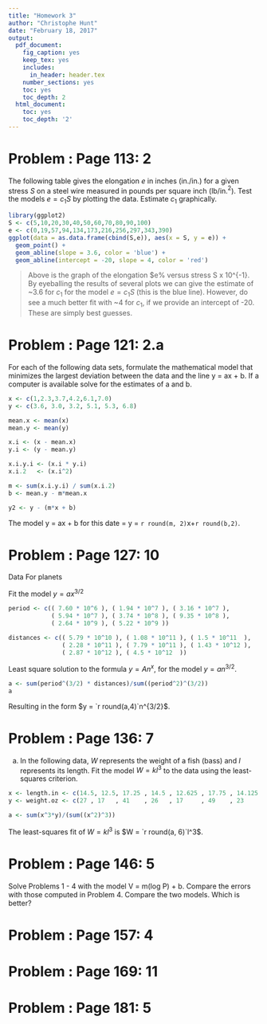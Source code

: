 ```yaml
---
title: "Homework 3"
author: "Christophe Hunt"
date: "February 18, 2017"
output:
  pdf_document:
    fig_caption: yes
    keep_tex: yes
    includes:
      in_header: header.tex
    number_sections: yes
    toc: yes
    toc_depth: 2
  html_document:
    toc: yes
    toc_depth: '2'
---
```


\newpage

# Problem : Page 113: 2

The following table gives the elongation $e$ in inches (in./in.) for a given stress $S$ on a steel wire measured in pounds per square inch (lb/in.$^2$). Test the models $e = c_1S$ by plotting the data. Estimate $c_1$ graphically.  

\begin{table}[!htbp]
\centering
\caption{}
\label{my-label}
\begin{tabular}{l|lllllllllll}
$S(x10^{-3})$ & 5 & 10 & 20 & 30 & 40  & 50  & 60  & 70  & 80  & 90  & 100 \\ \hline
$e(x10^5)$    & 0 & 19 & 57 & 94 & 134 & 173 & 216 & 256 & 297 & 343 & 390 
\end{tabular}
\end{table}


```r
library(ggplot2)
S <- c(5,10,20,30,40,50,60,70,80,90,100)
e <- c(0,19,57,94,134,173,216,256,297,343,390)
ggplot(data = as.data.frame(cbind(S,e)), aes(x = S, y = e)) + 
  geom_point() +
  geom_abline(slope = 3.6, color = 'blue') + 
  geom_abline(intercept = -20, slope = 4, color = 'red')
```

> Above is the graph of the elongation $e% versus stress S x 10^{-1}. By eyeballing the results of several plots we can give the estimate of ~3.6 for $c_1$ for the model $e = c_1S$ (this is the blue line). However, do see a much better fit with ~4 for $c_1$, if we provide an intercept of -20. These are simply best guesses. 


# Problem : Page 121: 2.a
For each of the following data sets, formulate the mathematical model that minimizes the largest deviation between the data and the line y = ax + b. If a computer is available solve for the estimates of a and b.

\begin{table}[!htbp]
\centering
\caption{}
\label{my-label}
\begin{tabular}{l|llllll}
x & 1   & 2.3 & 3.7 & 4.2 & 6.1 & 7.0 \\ \hline
y & 3.6 & 3.0 & 3.2 & 5.1 & 5.3 & 6.8  
\end{tabular}
\end{table}

```r
x <- c(1,2.3,3.7,4.2,6.1,7.0)
y <- c(3.6, 3.0, 3.2, 5.1, 5.3, 6.8)

mean.x <- mean(x)
mean.y <- mean(y)

x.i <- (x - mean.x)
y.i <- (y - mean.y)

x.i.y.i <- (x.i * y.i)
x.i.2   <- (x.i^2)

m <- sum(x.i.y.i) / sum(x.i.2)
b <- mean.y - m*mean.x

y2 <- y - (m*x + b)
```

The model y = ax + b for this date = y = `r round(m, 2)`x+`r round(b,2)`. 


# Problem : Page 127: 10

Data For planets

\begin{table}[!htbp]
\centering
\label{my-label}
\begin{tabular}{|l|l|l|}
\hline
Body    & Period (sec)                & Distance from sun (m)        \\ \hline
Mercury & 7.60 x 10\textasciicircum 6 & 5.79 x 10\textasciicircum 10 \\ \hline
Venus   & 1.94 x 10\textasciicircum 7 & 1.08 x 10\textasciicircum 11 \\ \hline
Earth   & 3.16 x 10\textasciicircum 7 & 1.5 x 10\textasciicircum 11  \\ \hline
Mars    & 5.94 x 10\textasciicircum 7 & 2.28 x 10\textasciicircum 11 \\ \hline
Jupiter & 3.74 x 10\textasciicircum 8 & 7.79 x 10\textasciicircum 11 \\ \hline
Saturn  & 9.35 x 10\textasciicircum 8 & 1.43 x 10\textasciicircum 12 \\ \hline
Uranus  & 2.64 x 10\textasciicircum 9 & 2.87 x 10\textasciicircum 12 \\ \hline
Neptune & 5.22 x 10\textasciicircum 9 & 4.5 x 10\textasciicircum 12  \\ \hline
\end{tabular}
\end{table}

Fit the model $y = ax^{3/2}$

```r
period <- c(( 7.60 * 10^6 ), ( 1.94 * 10^7 ), ( 3.16 * 10^7 ), 
            ( 5.94 * 10^7 ), ( 3.74 * 10^8 ), ( 9.35 * 10^8 ), 
            ( 2.64 * 10^9 ), ( 5.22 * 10^9 ))

distances <- c(( 5.79 * 10^10 ), ( 1.08 * 10^11 ), ( 1.5 * 10^11  ), 
               ( 2.28 * 10^11 ), ( 7.79 * 10^11 ), ( 1.43 * 10^12 ), 
               ( 2.87 * 10^12 ), ( 4.5 * 10^12  ))

```

Least square solution to the formula $y = An^x$, for the model $y = an^{3/2}$. 

```r
a <- sum(period^(3/2) * distances)/sum((period^2)^(3/2))
a
```


Resulting in the form $y = `r round(a,4)`n^{3/2}$. 

# Problem : Page 136: 7

a. In the following data, $W$ represents the weight of a fish (bass) and $l$ represents its length. Fit the model $W = kl^3$ to the data using the least-squares criterion. 

\begin{table}[!htbp]
\centering
\label{my-label}
\begin{tabular}{l|llllllll}
Length, l (in.) & 14.5 & 12.5 & 17.25 & 14.5 & 12.625 & 17.75 & 14.125 & 12.635 \\ \hline
Weight, W (oz)  & 27   & 17   & 41    & 26   & 17     & 49    & 23     & 16  
\end{tabular}
\end{table}


```r
x <- length.in <- c(14.5, 12.5, 17.25 , 14.5 , 12.625 , 17.75 , 14.125 , 12.635)
y <- weight.oz <- c(27 , 17   , 41    , 26   , 17     , 49    , 23     , 16 )

a <- sum(x^3*y)/(sum((x^2)^3))

```

The least-squares fit of $W = kl^3$ is $W = `r round(a, 6)`l^3$. 

# Problem : Page 146: 5

Solve Problems 1 - 4 with the model V = m(log P) + b. Compare the errors with those computed in Problem 4. Compare the two models. Which is better?


# Problem : Page 157: 4



# Problem : Page 169: 11


# Problem : Page 181: 5